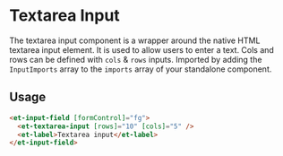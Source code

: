# Textarea Input

The textarea input component is a wrapper around the native HTML textarea input element. It is used to allow users to enter a text. Cols and rows can be defined with `cols` & `rows` inputs.
Imported by adding the `InputImports` array to the `imports` array of your standalone component.

## Usage

```html
<et-input-field [formControl]="fg">
  <et-textarea-input [rows]="10" [cols]="5" />
  <et-label>Textarea input</et-label>
</et-input-field>
```


<ArgsTable story={PRIMARY_STORY} />
